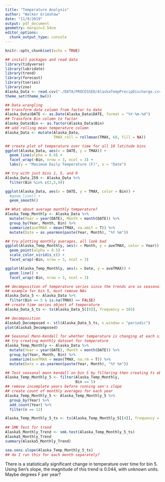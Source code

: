 ```yaml
---
title: "Temperature Analysis"
author: "Walker Grimshaw"
date: "11/9/2019"
output: pdf_document
geometry: margin=2.54cm
editor_options: 
  chunk_output_type: console
---
```


```r
knitr::opts_chunk$set(echo = TRUE)
```

```r
## install packages and read data
library(tidyverse)
library(lubridate)
library(trend)
library(forecast)
library(tseries)
library(zoo)
Alaska_Data <- read.csv("./DATA/PROCESSED/AlaskaTempPrecipDischarge.csv")
theme_set(theme_bw())
```

```r
## Data wrangling
## transform date column from factor to date
Alaska_Data$DATE <- as.Date(Alaska_Data$DATE, format = "%Y-%m-%d")
## Transform Bin column to factor
Alaska_Data$Bin <- as.factor(Alaska_Data$Bin)
## add rolling mean temperature column
Alaska_Data <- mutate(Alaska_Data,
                      TMAX_roll = rollmean(TMAX, 60, fill = NA))

## create plot of temperature over time for all 10 latitude bins
ggplot(Alaska_Data, aes(x = DATE, y = TMAX)) +
  geom_line(alpha = 0.8) +
  facet_wrap(~Bin, nrow = 3, ncol = 3) +
  labs(y = "Maximum Daily Temperature (F)", x = "Date")

## try with just bins 1, 5, and 9
Alaska_Data_259 <- Alaska_Data %>%
  filter(Bin %in% c(2,5,9))

ggplot(Alaska_Data, aes(x = DATE, y = TMAX, color = Bin)) +
  #geom_line() +
  geom_smooth()

## What about average monthly temperature?
Alaska_Temp_Monthly <- Alaska_Data %>%
  mutate(Year = year(DATE), Month = month(DATE)) %>%
  group_by(Year, Month, Bin) %>%
  summarize(aveTMAX = mean(TMAX, na.omit = T)) %>%
  mutate(Date = as.yearmon(paste(Year, Month), "%Y %m"))

## try plotting monthly averages, all look bad
ggplot(Alaska_Temp_Monthly, aes(x = Month, y = aveTMAX, color = Year)) +
  geom_point(alpha = 0.5) +
  scale_color_viridis_c() +
  facet_wrap(~Bin, nrow = 3, ncol = 3)

ggplot(Alaska_Temp_Monthly, aes(x = Date, y = aveTMAX)) +
  geom_line() +
  facet_wrap(~Bin, nrow = 3, ncol = 3)
```

```r
## decomposition of temperature series since the trends are so seasonal
## example for bin 5, must remove NAs
Alaska_Data_5 <- Alaska_Data %>%
  filter(Bin == 5 & is.na(TMAX) == FALSE)
## create time series object of temperature
Alaska_Data_5_ts <- ts(Alaska_Data_5[[9]], frequency = 365)

## decomposition
Alaska5_Decomposed <- stl(Alaska_Data_5_ts, s.window = "periodic")
plot(Alaska5_Decomposed)
```

```r
## Seasonal Mann-Kendall for whether temperature is changing at each site
## try creating monthly dataset for temperature
Alaska_Temp_Monthly <- Alaska_Data %>%
  mutate(Year = year(DATE), Month = month(DATE)) %>%
  group_by(Year, Month, Bin) %>%
  summarize(aveTMAX = mean(TMAX, na.rm = T)) %>%
  mutate(Date = as.yearmon(paste(Year, Month), "%Y %m"))

## Test seasonal mann kendall on bin 5 by filtering then creating ts object
Alaska_Temp_Monthly_5 <- filter(Alaska_Temp_Monthly,
                                Bin == 5)
## remove incomplete years before running sen's slope
## create count of monthly averages for each year
Alaska_Temp_Monthly_5 <- Alaska_Temp_Monthly_5 %>%
  group_by(Year) %>%
  add_count(Year) %>%
  filter(n == 12)

Alaska_Temp_Monthly_5_ts <- ts(Alaska_Temp_Monthly_5[[4]], frequency = 12)
  
## SMK Test for trend
Alaska5_Monthly_Trend <- smk.test(Alaska_Temp_Monthly_5_ts)
Alaska5_Monthly_Trend
summary(Alaska5_Monthly_Trend)

sea.sens.slope(Alaska_Temp_Monthly_5_ts)
## do I run this for each month separately?
```
There is a statistically significant change in temperature over time for bin 5. Using Sen's slope, the magnitude of this trend is 0.044, with unknown units. Maybe degrees F per year?
